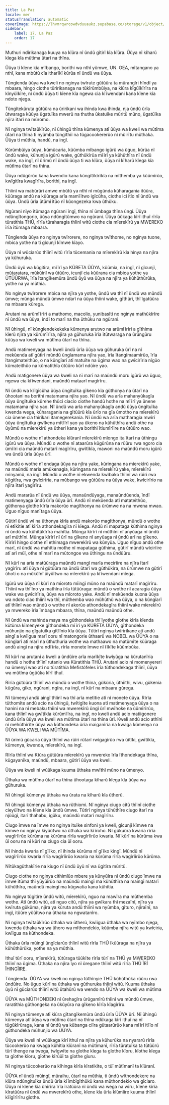 ```yaml
---
title: La Paz
locale: mer
statusTranslation: automatic
coverImage: https://lhvmrqwrcowdvduuaukz.supabase.co/storage/v1/object/public/strapi-uploads/small_cover-educacion-fundamental.webp-2d51a7828a2b1309555be27f7e2a61a0.webp
sidebar:
    label: 17. La Paz
    order: 17
---
```

Muthuri ndirikanaga kuuya na kĩũra nĩ ũndũ gĩtirĩ kĩa kĩũra. Ũũya nĩ kĩharũ kĩega kĩa mũtĩma ũtarĩ na thĩna.

Ũũya ti kĩene kĩa mĩbango, borithi wa nthĩ yũmwe, UN. OEA, mĩtangano ya nthĩ, kana mbũtũ cĩa itharĩkĩ kũrũa nĩ ũndũ wa ũũya.

Tũngĩenda ũũya wa kweli no nginya twĩrute gũtũũra ta mũrangĩri hĩndĩ ya mbaara, hingo ciothe tũririkanaga na tũkĩrũmbũiya, na kĩũra kĩgũĩkĩrĩra na kĩnyũĩkĩre, nĩ ũndũ ũũya ti kĩene kĩa ngewa cia kĩĩwendani kana kĩene kĩa ndoto njega.

Tũngĩtekũruta gũtũũra na ũririkani wa ihinda kwa ihinda, nja ũndũ ũrĩa ũtwaraga kũũya ũgatuĩka mwerũ na thutha ũkatuĩke mũritũ mũno, ũgatũĩka njĩra ĩtarĩ na mũromo.

Nĩ nginya twĩtaũkĩrũo, nĩ ũhingũ thĩna kũmenya atĩ ũũya wa kweli wa mũtĩma ũtarĩ na thĩna ti nyũmba tũngĩthiĩ na tũgacookererũo nĩ mũirĩtu mũthaka. Ũũya ti mũthia, handũ, na ingĩ.

Kũrũmbũiya ũũya, kũmũcaria, kũũmba mĩbango igũrũ wa ũguo, kũrũa nĩ ũndũ wake, kũhunjia igũrũ wake, gũthũkĩrũa mĩĩrĩ ya kũhũthĩra nĩ ũndũ wake, na ingĩ, nĩ ũrimũ nĩ ũndũ ũũya ti wa kĩũra, ũũya nĩ kĩharũ kĩega kĩa mũtĩma ũtarĩ na thĩna.

Ũũya ndũgũrũo kana kwendio kana kũngĩtĩkĩrĩkĩa na mĩthemba ya kũũmĩrũo, kwĩgitĩra kwagĩrĩra, borithi, na ingĩ.

Thĩinĩ wa mabũrũri amwe mbũtũ ya nthĩ nĩ mũgũnda kũharagania itũũra, kũũraga andũ na kũũraga arĩa mamĩĩtwo igĩcũha, ciothe ici itĩo nĩ ũndũ wa ũũya. Ũndũ ũrĩa ũtũmĩĩtũo nĩ kũongezeka kwa ũthũku.

Ngũrani nĩyo ĩtũmaga ngũrani ĩngĩ, thĩna nĩ ũmbaga thĩna ũngĩ. Ũũya ndũngĩtongorio, ũũya ndũngĩtũmwo na ngũrani. Ũũya ũũkaga kĩrĩ ithuĩ rĩrĩa tũratithia THŨ, rĩrĩa tũraharagia thĩinĩ witũ ciothe cia mĩerekĩrũ ya MWEREKO ĩrĩa ĩtũmaga mbaara.

Tũngĩenda ũũya no nginya twĩrorere, no nginya twĩthome, no nginya tuone, mbica yothe na ti gĩcunjĩ kĩmwe kĩayo.

Ũũya nĩ wũciarũo thĩinĩ witũ rĩrĩa tũcemania na mĩerekĩrũ kĩa hinya na njĩra ya kũhuruka.

Ũndũ ũyũ wa kũgitĩra, mĩĩrĩ ya KŨRETA ŨŨYA, kũũmĩa, na ingĩ, nĩ gĩcunjĩ, mũtaratara, mũkũĩnĩ wa ũtũũro, icunjĩ cia kũũrana cia mbica yothe ya ŨTŨŨRWA, ĩrĩa ĩtangĩkemũra ũndũ ũyũ wa ũũya na njĩra ya kũhũthũrũka, yothe na ya mũthia.

No nginya twĩrorere mbica na njĩra ya yothe, ũndũ wa thĩ nĩ ũndũ wa mũndũ ũmwe; mũnga mũndũ ũmwe ndarĩ na ũũya thĩinĩ wake, gĩthũri, thĩ ĩgatũũra na mbaara kũrega.

Arutani na arũmĩĩrĩri a mathomo, macolio, yunibasĩti no nginya mathũkĩrĩre nĩ ũndũ wa ũũya, ĩndĩ to marĩ na tha ũthũku na ngũrani.

Nĩ ũhingũ, nĩ kũngĩendekekeka kũmenya arutwo na arũmĩĩrĩri a gĩthima kĩerũ njĩra ya kũrũmĩrĩra, njĩra ya gũhuruka ĩrĩa ĩtũtwaraga na ũrũngũru kũũya wa kweli wa mũtĩma ũtarĩ na thĩna.

Andũ matimenyaga na kweli ũndũ ũrĩa ũũya wa gũhuruka ũrĩ na nĩ mekũenda atĩ gũtirĩ mũndũ ũngĩamama njĩra yao, ĩrĩa ĩtangĩmaamĩrũo, ĩrĩa ĩtangĩmateithũo, o na kũngĩarĩ atĩ matuĩte na ũgima wao na gwĩcirĩria nĩgũo kũmateithũo na kũmatithĩa ũtũũro kũrĩ ndũire yao.

Andũ matigonere ũũya wa kweli na nĩ marĩ na maũndũ moru igũrũ wa ũguo, ngewa cia kĩĩwendani, maũndũ mataarĩ magĩrĩru.

Nĩ ũndũ wa kĩĩgĩcũha ũũya ũngĩtuĩka gĩkeno kĩa gũthonya na ũtarĩ na ũhootani na borithi matamama njĩra yao. Nĩ ũndũ wa arĩa mahanyũkagĩa ũũya ũngĩtuĩka kũrehe thũci ciacio ciothe handũ hothe na mĩĩrĩ ya ũnene matamama njĩra yao. Nĩ ũndũ wa arĩa mahanyũkagĩa andũ ũũya ũngĩtuĩka kwenda wega, kũharagania na gĩtũũrũ kĩa ũrĩo na gĩa ũmotho na mĩerekĩrũ cia ũnene cia thirikari itamegerekania. Nĩ ũndũ wa arĩa matharagia mwĩrĩ ũũya ũngĩtuĩka gwĩkena mĩtĩĩrĩ yao ya ũkeno na kũhũthĩra andũ othe na ũyũmũ na mĩerekĩrũ ya ũtheri kana ya borithi ĩtiumĩrĩire na ũtũũro wao.

Mũndũ o wothe nĩ athondeka kĩũranĩ mĩerekĩrũ mĩongo ita ĩtarĩ na ũthingu igũrũ wa ũũya. Mũndũ o wothe nĩ ataarũra kũgũrũna na rũũru rwa ngoro cia ũmĩĩri cia maũndũ matarĩ magĩrĩru, gwĩtĩkĩa, mawoni na maũndũ moru igũrũ wa ũndũ ũrĩa ũũya ũrĩ.

Mũndũ o wothe nĩ endaga ũũya na njĩra yake, kũringana na mĩerekĩrũ yake, na maũndũ marĩa amũkenagia, kũringana na mĩerekĩrũ yake, mĩerekĩrũ mĩnyamũ, na ingĩ. Mũndũ o wothe nĩ ekwenda kwĩbako thĩinĩ wa rũĩri rwa kũgitĩra, rwa gwĩcirĩria, na mũbango wa gũtũũra na ũũya wake, kwĩcirĩrio na njĩra ĩtarĩ yagĩrĩru.

Andũ mararũa nĩ ũndũ wa ũũya, manaũndũyaga, manaũndũenda, ĩndĩ matimenyaga ũndũ ũrĩa ũũya ũrĩ. Andũ nĩ mekũenda atĩ matateithũo, gũthonya gĩothe kĩrĩa makorũo magĩthonya na ũrũmwe na na mwena mwao. Ũguo nĩguo manĩtaga ũũya.

Gũtirĩ ũndũ wĩ na ũthonya kĩrĩa andũ makorũo magĩthonya, mũndũ o wothe nĩ etĩkĩtie atĩ kĩrĩa athondekagĩra nĩ kĩega. Andũ nĩ mapataga kũthima nginya nĩ ũndũ wa kũhĩtũkĩrĩra mahĩtia. Mũnga kĩrĩrĩ nĩ mũthĩni nĩ anyũaga nĩ ũndũ arĩ mũthĩni. Mũnga kĩrĩrĩ nĩ ũrĩ na gĩkeno nĩ anyũaga nĩ ũndũ arĩ na gĩkeno. Kĩrĩrĩ hingo ciothe nĩ ethimaga mwerekĩrũ wa kũnyũa. Ũguo nĩguo andũ othe marĩ, nĩ ũndũ wa mahĩtia mothe nĩ mapataga gũthima, gũtirĩ mũndũ wĩcirĩire atĩ arĩ mũĩ, othe nĩ marĩ na mũtongoe wa ũthingu na ũndũũru.

Nĩ kũrĩ na arĩa matũũraga maũndũ mangĩ marĩa mecirĩire na njĩra ĩtarĩ yagĩrĩru atĩ ũũya nĩ gũtũũra na ũndũ ũtarĩ wa gũthũkĩra, na ũrũmwe na gũtirĩ ũhoti o na mũkũĩnĩ ũiyũĩtwo na mĩerekĩrũ ya kĩĩwendani mĩega.

Igũrũ wa ũũya nĩ kũrĩ na mĩoroto mĩingĩ mũno na maũndũ matarĩ magĩrĩru. Thĩinĩ wa thĩ ĩno ya mathĩna ĩrĩa tũtũũraga: mũndũ o wothe nĩ acaragia ũũya wake wa gwĩcirĩria, ũũya wa mĩoroto yake. Andũ nĩ mekũenda kuona ũũya wa ndoto ciao thĩinĩ wa thĩ, mũthemba wao mũhũthũ wa ũũya, o na kũngĩarĩ atĩ thĩinĩ wao mũndũ o wothe nĩ akorũo athondekagĩra thĩinĩ wake mĩerekĩrũ ya mwereko ĩrĩa ĩmbaga mbaara, thĩna, maũndũ maũndũ othe.

Nĩ ũndũ wa mahinda maya ma gũthondeka thĩ ĩyothe gĩothe kĩrĩa kĩenda kũtũma kĩmenyeke gĩthondeka mĩĩrĩ ya KŨRETA ŨŨYA, gĩthondeka mũhunjio na gĩgatuĩka gĩtĩĩnio kĩa ũũya. Tũtirĩ nginya twĩririkane atĩ andũ aingĩ a kwĩigua marĩ ooru nĩ matongorie ũthaarũ wa NOBEL wa ŨŨYA o na kũngĩarĩ atĩ marĩ na ũthuthuria wothe wa mathaawo na matũmĩte kũũraga andũ aingĩ na njĩra ndĩĩrĩa, rĩrĩa monete ĩmwe nĩ ĩĩkĩte kũũmbũka.

Nĩ kũrĩ na arutani a kweli a ũndũire arĩa marĩkĩte kwĩyũga na kũrutanĩria handũ o hothe thĩinĩ rutanio wa Kũratithia THŨ. Arutani acio nĩ momenyereri na ũmenyi wao atĩ no tũratithia Mefistófeles ĩrĩa tũthondekaga thĩinĩ, ũũya wa mũtĩma ũgũũka kĩrĩ ithuĩ.

Rĩrĩa gũtũũra thĩinĩ wa mũndũ o wothe thĩna, gũkũria, ũthĩithi, wivu, gũkenia kũgũra, gĩko, ngũrani, ngĩra, na ingĩ, nĩ kũrĩ na mbaara gũrega.

Nĩ tũmenyi andũ aingĩ thĩinĩ wa thĩ arĩa metĩtie atĩ nĩ monete ũũya. Rĩrĩa tũthomĩte andũ acio na ũhingũ, twĩtigĩte kuona atĩ matimenyaga ũũya o na hanini na nĩ mebaku thĩinĩ wa mwerekĩrũ ũngĩ ũrĩ mwĩhoke na ũũmĩrĩrũo, kana thĩinĩ wa gwĩtĩkĩa kũrũmĩĩra, na ingĩ, no kweli andũ acio matiigonere ũndũ ũrĩa ũũya wa kweli wa mũtĩma ũtarĩ na thĩna ũrĩ. Kweli andũ acio athĩni nĩ mehũthĩrĩte ũũya wa kũthondeka ũrĩa maiganĩria na kwaga kũmenya na ŨŨYA WA KWELI WA MŨTĨMA.

Nĩ ũrimũ gũcaria ũũya thĩinĩ wa rũĩri rũtarĩ rwĩgagĩrũo rwa ũĩtĩki, gwĩtĩkĩa, kũmenya, kwenda, mĩerekĩrũ, na ingĩ.

Rĩrĩa thĩinĩ wa Kĩũra gũtũũra mĩerekĩrũ ya mwereko ĩrĩa ĩthondekaga thĩna, kũgayanĩka, maũndũ, mbaara, gũtirĩ ũũya wa kweli.

Ũũya wa kweli nĩ wũũkaga kuuma ũthaka mwĩthĩ mũno na ũmenyo.

Ũthaka wa mũtĩma ũtarĩ na thĩna ũhootaga kĩharũ kĩega kĩa ũũya wa gũhuruka.

Nĩ ũhingũ kũmenya ũthaka wa ũrata na kĩharũ kĩa ũtherũ.

Nĩ ũhingũ kũmenya ũthaka wa rũthiomi. Nĩ nginya ciugo citũ thĩinĩ ciothe cieyũĩtwo na kĩene kĩa ũndũ ũmwe. Tũtirĩ nginya tũhũthĩre ciugo itarĩ na njũũgĩ, itarĩ thahabu, igũku, maũndũ matarĩ magĩrĩru.

Ciugo ĩmwe na ĩmwe no nginya ituĩke sinfoni ya kweli, gĩcunjĩ kĩmwe na kĩmwe no nginya kiyũũtwo na ũthaka wa kĩĩroho. Nĩ gũkuũra kwaria rĩrĩa wagĩrĩirũo kũrũma na kũrũma rĩrĩa wagĩrĩirũo kwaria. Nĩ kũrĩ na kũrũma kwa ũĩ ooru na nĩ kũrĩ na ciugo cia ũĩ ooru.

Nĩ ihinda kwaria nĩ gĩĩko, nĩ ihinda kũrũma nĩ gĩĩko kĩngĩ. Mũndũ nĩ wagĩrĩirũo kwaria rĩrĩa wagĩrĩirũo kwaria na kũrũma rĩrĩa wagĩrĩirũo kũrũma.

Nĩtũkagũthakĩrie na kiugo nĩ ũndũ ũyũ nĩ wa ũgitĩra mũritũ.

Ciugo ciothe no nginya cithimĩũo mbere ya kũnyũĩra nĩ ũndũ ciugo ĩmwe na ĩmwe ĩtũma thĩ yũyũĩrũo na maũndũ maingĩ ma kũhũthĩra na maingĩ matarĩ kũhũthĩra, maũndũ maingĩ ma kũgwatia kana kũhĩtia.

No nginya tũgitĩre ũndũ witũ, mĩerekĩrũ, nguo na mawĩra ma mũthemba wothe. Atĩ ũndũ witũ, atĩ nguo citũ, njĩra ya gwĩkara thĩ mezaĩnĩ, njĩra ya kwĩruta gũkũma, njĩra ya kũruta andũ thĩinĩ wa nyũmba, gĩturo, njĩraĩnĩ, na ingĩ, itũũre yũũĩtwo na ũthaka na ngwatanĩro.

Nĩ nginya twĩtaũkĩrũo ũthaka wa ũtherũ, kwĩigua ũthaka wa nyĩmbo njega, kwenda ũthaka wa wa ũhoro wa mĩthondekio, kũũmba njĩra witũ ya kwĩciria, kwĩigua na kũthondeka.

Ũthaka ũrĩa mũingĩ ũngĩciarũo thĩinĩ witũ rĩrĩa THŨ ĩkũũraga na njĩra ya kũhũthũrũka, yothe na ya mũthia.

Ithuĩ tũrĩ ooru, mĩerekĩrũ, tũtũraga tũũkĩte rĩrĩa tũrĩ na THŨ ya MWEREKO thĩinĩ na ũgima. Ũthaka na njĩra ĩyo nĩ ũregane thĩinĩ witũ rĩrĩa THŨ ĨRĨ ĨHINGĨIRE.

Tũngĩenda. ŨŨYA wa kweli no nginya tũthĩnyie THŨ kũhũthũka rũũru rwa ũndũire. No ũguo kũrĩ na ũthaka wa gũthuruka thĩinĩ witũ. Kuuma ũthaka ũyũ nĩ gũciarũo thĩinĩ witũ ũtahũrũ wa wendo na ŨŨYA wa kweli wa mũtĩma

ŨŨYA wa MŨTHONDEKI nĩ ũrehagĩra ũrũgamĩrũ thĩinĩ wa mũndũ ũmwe, raratithia gũthongeka na ũkũyũra na gĩkeno kĩrĩa kĩagĩrĩru.

Nĩ nginya tũmenye atĩ kĩũra gĩtangĩkemũra ũndũ ũrĩa ŨŨYA ũrĩ. Nĩ ũhingũ kũmenya atĩ ũũya wa mũtĩma ũtarĩ na thĩna ndũkaga kĩrĩ ithuĩ na nĩ tũgũkĩrũraga, kana nĩ ũndũ wa kũbanga ciĩra gũtaarũrũo kana mĩĩrĩ itĩĩo nĩ gũthondeka mũhunjio wa ŨŨYA.

Ũũya wa kweli nĩ wũũkaga kĩrĩ ithuĩ na njĩra ya kũhurũka na nyararũ rĩrĩa tũcookerũo na kwaga kũhĩtia kĩũranĩ na mũtĩmanĩ, rĩrĩa tũratuĩka ta tũtũũrũ tũrĩ thenge na twega, twĩgwĩte na gĩothe kĩega ta gĩothe kĩoru, kĩothe kĩega ta gĩothe kĩoru, gĩothe kĩrũũĩ ta gĩothe gĩuru.

Nĩ nginya tũcookerũo na kĩhinga kĩrĩa kĩratikĩte, o tũĩ mũtĩmanĩ ta kĩũranĩ.

ŨŨYA nĩ ũndũ mũingĩ, mũraihu, ũtarĩ na mũthia, ti ũndũ wĩthondekere na kĩũra ndũngĩtuĩka ũndũ ũrĩa kĩĩmbĩgĩthũkũ kana mũthondekio wa gĩciaro. Ũũya nĩ kĩene kĩa ũhĩrĩra ĩrĩa ĩratũũra nĩ ũndũ wa wega na wĩru, kĩene kĩrĩa kĩratũũra nĩ ũndũ wa mwerekĩrũ othe, kĩene kĩa ũrĩa kĩũmĩire kuuma thĩinĩ kĩĩgĩrĩrĩru gĩothe.


